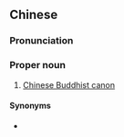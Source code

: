 {{also|藏经}}
==Chinese==
{{zh-forms|s=藏经}}

===Pronunciation===
{{zh-pron
|m=Zàngjīng
|cat=propn
}}

===Proper noun===
{{zh-proper noun}}

# [[w:Chinese Buddhist canon|Chinese Buddhist canon]]

====Synonyms====
* {{zh-l|大藏經}}

{{zh-cat|Books|Buddhism}}
